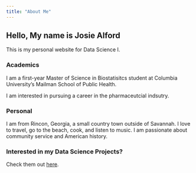 ```yaml
---
title: "About Me"
---
```

###
## Hello, My name is Josie Alford

This is my personal website for Data Science I.

### Academics

I am a first-year Master of Science in Biostatisitcs student at Columbia University's Mailman School of Public Health. 

I am interested in pursuing a career in the pharmaceutcial indsutry. 

### Personal

I am from Rincon, Georgia, a small country town outside of Savannah. I love to travel, go to the beach, cook, and listen to music. I am passionate about community service and American history.

### Interested in my Data Science Projects?
Check them out [here](https://github.com/josiealford14).